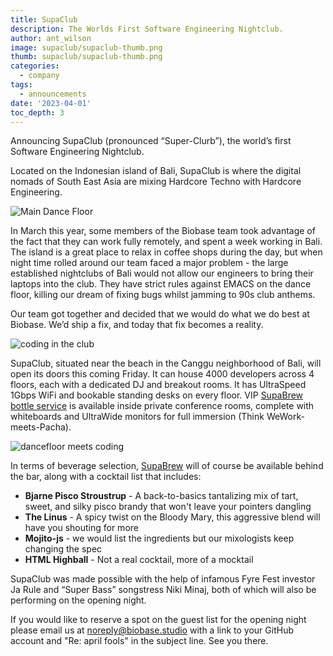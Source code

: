 ```yaml
---
title: SupaClub
description: The Worlds First Software Engineering Nightclub.
author: ant_wilson
image: supaclub/supaclub-thumb.png
thumb: supaclub/supaclub-thumb.png
categories:
  - company
tags:
  - announcements
date: '2023-04-01'
toc_depth: 3
---
```


Announcing SupaClub (pronounced “Super-Clurb”), the world’s first Software Engineering Nightclub.

Located on the Indonesian island of Bali, SupaClub is where the digital nomads of South East Asia are mixing Hardcore Techno with Hardcore Engineering.

![Main Dance Floor](/images/blog/supaclub/supaclub1.png)

In March this year, some members of the Biobase team took advantage of the fact that they can work fully remotely, and spent a week working in Bali. The island is a great place to relax in coffee shops during the day, but when night time rolled around our team faced a major problem - the large established nightclubs of Bali would not allow our engineers to bring their laptops into the club. They have strict rules against EMACS on the dance floor, killing our dream of fixing bugs whilst jamming to 90s club anthems.

Our team got together and decided that we would do what we do best at Biobase. We’d ship a fix, and today that fix becomes a reality.

![coding in the club](/images/blog/supaclub/supaclub2.png)

SupaClub, situated near the beach in the Canggu neighborhood of Bali, will open its doors this coming Friday. It can house 4000 developers across 4 floors, each with a dedicated DJ and breakout rooms. It has UltraSpeed 1Gbps WiFi and bookable standing desks on every floor. VIP [SupaBrew bottle service](https://biobase.studio/blog/supabrew) is available inside private conference rooms, complete with whiteboards and UltraWide monitors for full immersion (Think WeWork-meets-Pacha).

![dancefloor meets coding](/images/blog/supaclub/supaclub3.png)

In terms of beverage selection, [SupaBrew](https://biobase.studio/blog/supabrew) will of course be available behind the bar, along with a cocktail list that includes:

- **Bjarne Pisco Stroustrup** - A back-to-basics tantalizing mix of tart, sweet, and silky pisco brandy that won't leave your pointers dangling
- **The Linus** - A spicy twist on the Bloody Mary, this aggressive blend will have you shouting for more
- **Mojito-js** - we would list the ingredients but our mixologists keep changing the spec
- **HTML Highball** - Not a real cocktail, more of a mocktail

SupaClub was made possible with the help of infamous Fyre Fest investor Ja Rule and “Super Bass” songstress Niki Minaj, both of which will also be performing on the opening night.

If you would like to reserve a spot on the guest list for the opening night please email us at noreply@biobase.studio with a link to your GitHub account and "Re: april fools" in the subject line. See you there.
